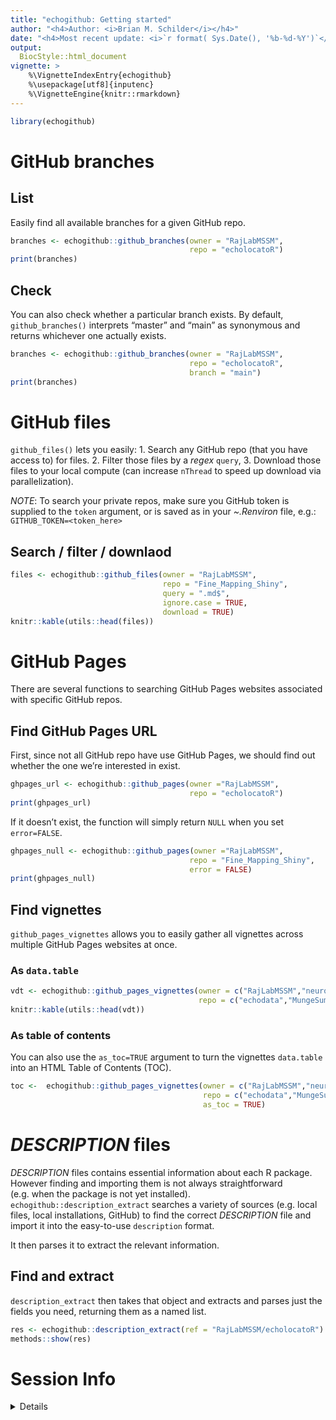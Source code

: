 ```yaml
---
title: "echogithub: Getting started" 
author: "<h4>Author: <i>Brian M. Schilder</i></h4>" 
date: "<h4>Most recent update: <i>`r format( Sys.Date(), '%b-%d-%Y')`</i></h4>"
output:
  BiocStyle::html_document
vignette: >
    %\VignetteIndexEntry{echogithub} 
    %\usepackage[utf8]{inputenc}
    %\VignetteEngine{knitr::rmarkdown}
---
```


```r
library(echogithub)
```

# GitHub branches

## List

Easily find all available branches for a given GitHub repo.

```r
branches <- echogithub::github_branches(owner = "RajLabMSSM",
                                        repo = "echolocatoR")
print(branches)
```

## Check

You can also check whether a particular branch exists.
By default, `github_branches()` interprets "master" and "main" as synonymous and 
returns whichever one actually exists.

```r
branches <- echogithub::github_branches(owner = "RajLabMSSM", 
                                        repo = "echolocatoR", 
                                        branch = "main")
print(branches)
```


#  GitHub files 

`github_files()` lets you easily:
1. Search any GitHub repo
(that you have access to) for files. 
2. Filter those files by a *regex* `query`,
3. Download those files to your local compute 
(can increase `nThread` to speed up download via parallelization).

*NOTE*: 
To search your private repos, make sure you
GitHub token is supplied to the `token` argument, or is saved as in your
*~.Renviron* file, e.g.: `GITHUB_TOKEN=<token_here>`

## Search / filter / downlaod

```r
files <- echogithub::github_files(owner = "RajLabMSSM", 
                                  repo = "Fine_Mapping_Shiny",
                                  query = ".md$",
                                  ignore.case = TRUE,
                                  download = TRUE)
knitr::kable(utils::head(files))
```

# GitHub Pages

There are several functions to searching GitHub Pages websites associated
with specific GitHub repos.

## Find GitHub Pages URL


First, since not all GitHub repo have use GitHub Pages, we should find out 
whether the one we're interested in exist. 

```r
ghpages_url <- echogithub::github_pages(owner ="RajLabMSSM",
                                        repo = "echolocatoR")
print(ghpages_url)
```

If it doesn't exist, the function will simply return `NULL` when you set 
`error=FALSE`.

```r
ghpages_null <- echogithub::github_pages(owner ="RajLabMSSM",
                                        repo = "Fine_Mapping_Shiny",
                                        error = FALSE)
print(ghpages_null)
```


## Find vignettes

`github_pages_vignettes` allows you to easily gather all vignettes 
across multiple GitHub Pages websites at once.

### As `data.table`

```r
vdt <- echogithub::github_pages_vignettes(owner = c("RajLabMSSM","neurogenomics"), 
                                          repo = c("echodata","MungeSumstats"))
knitr::kable(utils::head(vdt))
```

### As table of contents

You can also use the `as_toc=TRUE` argument to turn the vignettes `data.table`
into an HTML Table of Contents (TOC).

```r
toc <-  echogithub::github_pages_vignettes(owner = c("RajLabMSSM","neurogenomics"), 
                                           repo = c("echodata","MungeSumstats"),
                                           as_toc = TRUE)
```

# *DESCRIPTION* files

*DESCRIPTION* files contains essential information about each R package.
However finding and importing them is not always straightforward 
(e.g. when the package is not yet installed).
`echogithub::description_extract` searches a variety of sources 
(e.g. local files, local installations, GitHub) to find the correct 
*DESCRIPTION* file and import it into the easy-to-use `description` format.

It then parses it to extract the relevant information.
 
## Find and extract

`description_extract` then takes that object and extracts and parses
just the fields you need, returning them as a named list.

```r
res <- echogithub::description_extract(ref = "RajLabMSSM/echolocatoR")
methods::show(res)
```


# Session Info 

<details> 

```r
utils::sessionInfo()
```

</details>  

<br>


